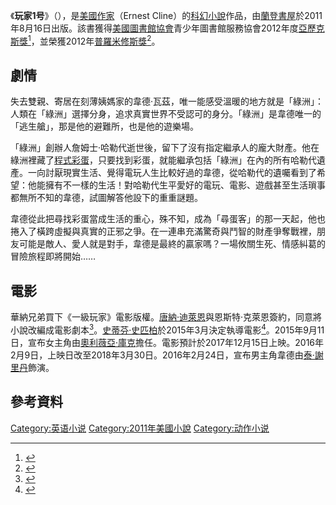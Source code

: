 {{noteTA
|1=zh-cn:玩家1号; zh-tw:一級玩家;
|2=zh-cn:沃兹; zh-tw:瓦茲;
|3=zh-cn:詹姆斯; zh-tw:詹姆士;
|4=zh-cn:哈利迪; zh-tw:哈勒代;
|5=zh-cn:头号玩家; zh-hk:挑戰者1號; zh-tw:一級玩家 (電影);
}}
{{Infobox book
| name             =''Ready Player One''
| chinese_name  ={{vgr|TW|一級玩家|CN|玩家1号|nocc=yes}}
| image            = Ready Player One cover.jpg
| image_size       = 220px
| caption          = 第一版封面
| author           = [[恩斯特·克萊恩|恩斯特·克萊恩]]
| title_orig       =
| translator       ={{vgr|TW|郭寶蓮|CN|刘宇韬}}
| illustrator      =
| cover_artist     =
| country          =
| language         = [[英語|英語]]
| series           =
| subject          =
| genre            = [[科幻小說|科幻小說]]
| publisher        = {{vgr|TW|[[麥田出版|麥田出版]]|CN|四川科技}}
| pub_date         = 2011年8月16日
| chinese_release_date = {{vgr|TW|2012年4月29日|CN|2014年8月1日}}
| english_pub_date =
| media_type       = 印刷
| pages            = 384
| isbn             = 978-0307887436
| oclc             =
| dewey            =
| congress         =
| preceded_by      =
| followed_by      = [[二級玩家|二級玩家]]
}}

《'''玩家1号'''》（{{lang-en|''Ready Player One''}}），是[[美國|美國]][[作家|作家]]{{link-en|恩斯特·克萊恩|Ernest Cline|恩斯特·克萊恩}}（Ernest Cline）的[[科幻小說|科幻小說]]作品，由[[蘭登書屋|蘭登書屋]]於2011年8月16日出版。該書獲得[[美國圖書館協會|美國圖書館協會]]青少年圖書館服務協會2012年度[[亞歷克斯獎|亞歷克斯獎]]<ref>{{cite web |url=http://www.ala.org/yalsa/booklists/alex |title=YALSA's Alex Awards |year=2012 |publisher=''American Library Association'' |accessdate=February 24, 2012 |archive-date=2016-05-04 |archive-url=https://web.archive.org/web/20160504201024/http://www.ala.org/yalsa/booklists/alex |dead-url=no }}</ref>，並榮獲2012年[[普羅米修斯獎|普羅米修斯獎]]<ref>{{cite web|last=Libertarian Futurist Society|title=PROMETHEUS AWARD WINNERS ANNOUNCED|url=http://lfs.org/releases/2012Winners.shtml|accessdate=13 July 2012|archive-date=2018-08-14|archive-url=https://web.archive.org/web/20180814203217/http://www.lfs.org/releases/2012Winners.shtml|dead-url=no}}</ref>。

==劇情==
失去雙親、寄居在刻薄姨媽家的韋德·瓦茲，唯一能感受溫暖的地方就是「綠洲」：人類在「綠洲」選擇分身，追求真實世界不受認可的身分。「綠洲」是韋德唯一的「逃生艙」，那是他的避難所，也是他的遊樂場。

「綠洲」創辦人詹姆士·哈勒代逝世後，留下了沒有指定繼承人的龐大財產。他在綠洲裡藏了[[程式彩蛋#電腦|程式彩蛋]]，只要找到彩蛋，就能繼承包括「綠洲」在內的所有哈勒代遺產。一向討厭現實生活、覺得電玩人生比較好過的韋德，從哈勒代的遺囑看到了希望：他能擁有不一樣的生活！對哈勒代生平愛好的電玩、電影、遊戲甚至生活瑣事都無所不知的韋德，試圖解答他設下的重重謎題。

韋德從此把尋找彩蛋當成生活的重心，殊不知，成為「尋蛋客」的那一天起，他也捲入了橫跨虛擬與真實的正邪之爭。在一連串充滿驚奇與鬥智的財產爭奪戰裡，朋友可能是敵人、愛人就是對手，韋德是最終的贏家嗎？一場攸關生死、情感糾葛的冒險旅程即將開始……

==電影==
{{main|一級玩家 (電影)}}
華納兄弟買下《一級玩家》電影版權。[[唐納·迪萊恩|唐納·迪萊恩]]與恩斯特·克萊恩簽約，同意將小說改編成電影劇本<ref>{{cite news|last=Fleming|first=Michael|url=http://deadline.com/2010/06/warner-bros-and-de-line-pictures-win-book-auction-for-ready-player-one-48086/|title=Warner Bros and De Line Pictures Win Book Auction For 'Ready Player One'|publisher=Deadline.com|date=June 18, 2010|accessdate=March 25, 2015|archive-date=2015-03-29|archive-url=https://web.archive.org/web/20150329021846/http://deadline.com/2010/06/warner-bros-and-de-line-pictures-win-book-auction-for-ready-player-one-48086/|dead-url=no}}</ref>。[[史蒂芬·史匹柏|史蒂芬·史匹柏]]於2015年3月決定執導電影<ref>{{cite news|author=Busch, Anita|url=http://deadline.com/2015/03/ready-player-one-movie-steven-spielberg-ernest-cline-warner-bros-1201398299/|title=Steven Spielberg To Direct Sci-Fi Cult Favorite ‘Ready Player One'; Back At Warner Bros|publisher=Deadline.com|date=March 25, 2015|accessdate=March 24, 2015|archive-date=2020-11-17|archive-url=https://web.archive.org/web/20201117092659/https://deadline.com/2015/03/ready-player-one-movie-steven-spielberg-ernest-cline-warner-bros-1201398299/|dead-url=no}}</ref>。2015年9月11日，宣布女主角由[[奧利薇亞·庫克|奧利薇亞·庫克]]擔任。電影預計於2017年12月15日上映。2016年2月9日，上映日改至2018年3月30日。2016年2月24日，宣布男主角韋德由[[泰·謝里丹|泰·謝里丹]]飾演。

==參考資料==
{{Reflist}}

{{一級玩家}}

[[Category:英语小说|Category:英语小说]]
[[Category:2011年美國小說|Category:2011年美國小說]]
[[Category:动作小说|Category:动作小说]]